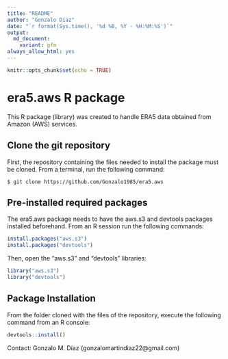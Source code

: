 ```yaml
---
title: "README"
author: "Gonzalo Díaz"
date: "`r format(Sys.time(), '%d %B, %Y - %H:%M:%S')`"
output:
  md_document:
    variant: gfm
always_allow_html: yes
---
```


```r
knitr::opts_chunk$set(echo = TRUE)
```

# era5.aws R package
This R package (library) was created to handle ERA5 data obtained from Amazon (AWS) services.

## Clone the git repository
First, the repository containing the files needed to install the package must be cloned. From a terminal, run the following command:
```
$ git clone https://github.com/Gonzalo1985/era5.aws
```

## Pre-installed required packages
The era5.aws package needs to have the aws.s3 and devtools packages installed beforehand. From an R session run the following commands:
```r
install.packages("aws.s3")
install.packages("devtools")
```
Then, open the "aws.s3" and "devtools" libraries:
```r
library("aws.s3")
library("devtools")
```

## Package Installation
From the folder cloned with the files of the repository, execute the following command from an R console:
```r
devtools::install()
```

Contact: Gonzalo M. Díaz (gonzalomartindiaz22@gmail.com)
